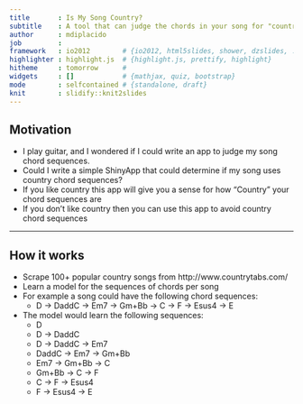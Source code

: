 ```yaml
---
title       : Is My Song Country?
subtitle    : A tool that can judge the chords in your song for "countryness"
author      : mdiplacido
job         : 
framework   : io2012        # {io2012, html5slides, shower, dzslides, ...}
highlighter : highlight.js  # {highlight.js, prettify, highlight}
hitheme     : tomorrow      # 
widgets     : []            # {mathjax, quiz, bootstrap}
mode        : selfcontained # {standalone, draft}
knit        : slidify::knit2slides
---
```


## Motivation

* I play guitar, and I wondered if I could write an app to judge my song chord sequences.
* Could I write a simple ShinyApp that could determine if my song uses country chord sequences?
* If you like country this app will give you a sense for how "Country" your chord sequences are
* If you don't like country then you can use this app to avoid country chord sequences

---

## How it works

* Scrape 100+ popular country songs from http://www.countrytabs.com/
* Learn a model for the sequences of chords per song
* For example a song could have the following chord sequences:
  * D -> DaddC -> Em7 -> Gm+Bb -> C -> F -> Esus4 -> E
* The model would learn the following sequences:
  * D
  * D -> DaddC
  * D -> DaddC -> Em7
  * DaddC -> Em7 -> Gm+Bb
  * Em7 -> Gm+Bb -> C
  * Gm+Bb -> C -> F
  * C -> F -> Esus4
  * F -> Esus4 -> E